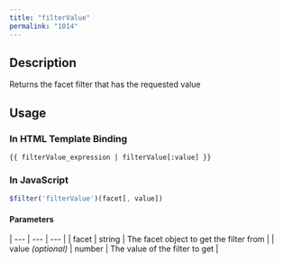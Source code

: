 ```yaml
---
title: "filterValue"
permalink: "1014"
---
```


## Description

Returns the facet filter that has the requested value

## Usage

### In HTML Template Binding

```
{{ filterValue_expression | filterValue[:value] }}
```

### In JavaScript

```js
$filter('filterValue')(facet[, value])
```

#### Parameters

| --- | --- | --- |
| facet | string | The facet object to get the filter from |
| value *(optional)* | number | The value of the filter to get |